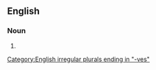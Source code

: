 ==English==

===Noun===
{{head|en|noun form|head=[[bay]] [[leaf|leaves]]}}

# {{plural of|bay leaf|lang=en}}

[[Category:English irregular plurals ending in "-ves"]]